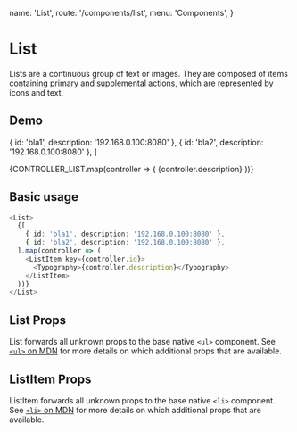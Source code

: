   name: 'List',
  route: '/components/list',
  menu: 'Components',
}


# List

Lists are a continuous group of text or images. They are composed of items
containing primary and supplemental actions, which are represented by icons and text.

## Demo

  { id: 'bla1', description: '192.168.0.100:8080' },
  { id: 'bla2', description: '192.168.0.100:8080' },
]

<div
  style={{
    padding: '2px',
    display: 'inline-grid',
    gridGap: '10px',
    gridTemplateColumns: 'repeat(auto-fit, minmax(100px, 1fr))',
    width: '100%',
  }}
>
  <List>
    {CONTROLLER_LIST.map(controller => (
      <ListItem key={controller.id}>
        <Typography>{controller.description}</Typography>
      </ListItem>
    ))}
  </List>
</div>

## Basic usage

```typescript type="live"
<List>
  {[
    { id: 'bla1', description: '192.168.0.100:8080' },
    { id: 'bla2', description: '192.168.0.100:8080' },
  ].map(controller => (
    <ListItem key={controller.id}>
      <Typography>{controller.description}</Typography>
    </ListItem>
  ))}
</List>
```

## List Props

List forwards all unknown props to the base native `<ul>` component. See
[`<ul>` on MDN](https://developer.mozilla.org/en-US/docs/Web/HTML/Element/ul) for more
details on which additional props that are available.

<Props of="List" />

## ListItem Props

ListItem forwards all unknown props to the base native `<li>` component. See
[`<li>` on MDN](https://developer.mozilla.org/en-US/docs/Web/HTML/Element/li) for more
details on which additional props that are available.

<Props of="ListItem" />
